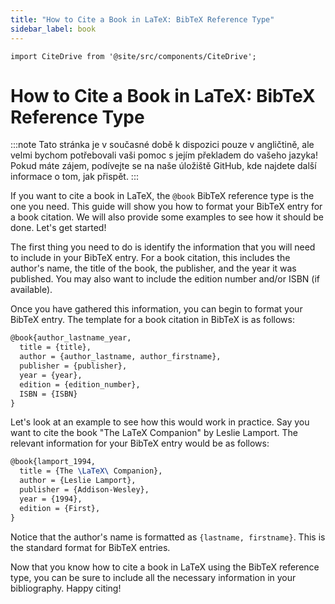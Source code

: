 ```yaml
---
title: "How to Cite a Book in LaTeX: BibTeX Reference Type"
sidebar_label: book
---
```


```mdx-code-block
import CiteDrive from '@site/src/components/CiteDrive';
```

# How to Cite a Book in LaTeX: BibTeX Reference Type

:::note
Tato stránka je v současné době k dispozici pouze v angličtině, ale velmi bychom potřebovali vaši pomoc s jejím překladem do vašeho jazyka! Pokud máte zájem, podívejte se na naše úložiště GitHub, kde najdete další informace o tom, jak přispět.
:::


If you want to cite a book in LaTeX, the `@book` BibTeX reference type is the one you need. This guide will show you how to format your BibTeX entry for a book citation. We will also provide some examples to see how it should be done. Let's get started!



The first thing you need to do is identify the information that you will need to include in your BibTeX entry. For a book citation, this includes the author's name, the title of the book, the publisher, and the year it was published. You may also want to include the edition number and/or ISBN (if available).



Once you have gathered this information, you can begin to format your BibTeX entry. The template for a book citation in BibTeX is as follows:

<CiteDrive/>

```latex
@book{author_lastname_year,
  title = {title},
  author = {author_lastname, author_firstname},
  publisher = {publisher},
  year = {year},
  edition = {edition_number},
  ISBN = {ISBN}
}
```


Let's look at an example to see how this would work in practice. Say you want to cite the book "The LaTeX Companion" by Leslie Lamport. The relevant information for your BibTeX entry would be as follows:


```latex
@book{lamport_1994,
  title = {The \LaTeX\ Companion},
  author = {Leslie Lamport},
  publisher = {Addison-Wesley},
  year = {1994},
  edition = {First},
}
```

Notice that the author's name is formatted as `{lastname, firstname}`. This is the standard format for BibTeX entries.

Now that you know how to cite a book in LaTeX using the BibTeX reference type, you can be sure to include all the necessary information in your bibliography. Happy citing!
